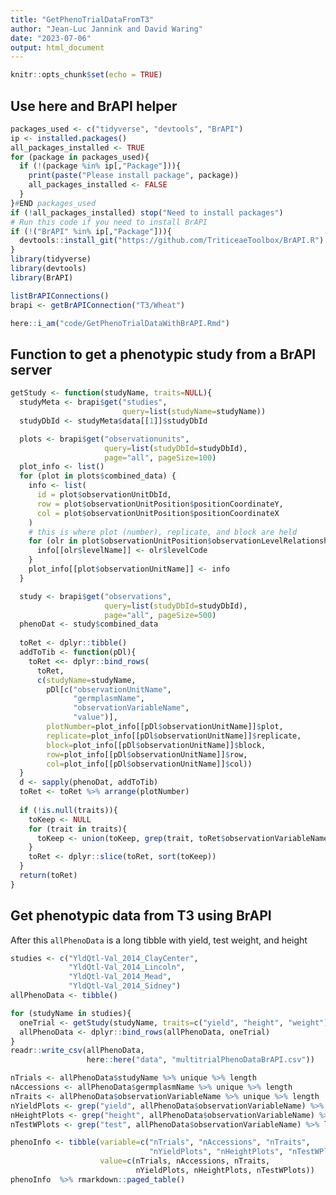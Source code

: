 ```yaml
---
title: "GetPhenoTrialDataFromT3"
author: "Jean-Luc Jannink and David Waring"
date: "2023-07-06"
output: html_document
---
```


```r
knitr::opts_chunk$set(echo = TRUE)
```

## Use here and BrAPI helper
```r
packages_used <- c("tidyverse", "devtools", "BrAPI")
ip <- installed.packages()
all_packages_installed <- TRUE
for (package in packages_used){
  if (!(package %in% ip[,"Package"])){
    print(paste("Please install package", package))
    all_packages_installed <- FALSE
  }
}#END packages_used
if (!all_packages_installed) stop("Need to install packages")
# Run this code if you need to install BrAPI
if (!("BrAPI" %in% ip[,"Package"])){
  devtools::install_git("https://github.com/TriticeaeToolbox/BrAPI.R")
}
library(tidyverse)
library(devtools)
library(BrAPI)

listBrAPIConnections()
brapi <- getBrAPIConnection("T3/Wheat")

here::i_am("code/GetPhenoTrialDataWithBrAPI.Rmd")
```

## Function to get a phenotypic study from a BrAPI server
```r
getStudy <- function(studyName, traits=NULL){
  studyMeta <- brapi$get("studies",
                         query=list(studyName=studyName))
  studyDbId <- studyMeta$data[[1]]$studyDbId

  plots <- brapi$get("observationunits",
                     query=list(studyDbId=studyDbId),
                     page="all", pageSize=100)
  plot_info <- list()
  for (plot in plots$combined_data) {
    info <- list(
      id = plot$observationUnitDbId,
      row = plot$observationUnitPosition$positionCoordinateY,
      col = plot$observationUnitPosition$positionCoordinateX
    )
    # this is where plot (number), replicate, and block are held
    for (olr in plot$observationUnitPosition$observationLevelRelationships) {
      info[[olr$levelName]] <- olr$levelCode
    }
    plot_info[[plot$observationUnitName]] <- info
  }

  study <- brapi$get("observations", 
                     query=list(studyDbId=studyDbId),
                     page="all", pageSize=500)
  phenoDat <- study$combined_data
  
  toRet <- dplyr::tibble()
  addToTib <- function(pDl){
    toRet <<- dplyr::bind_rows(
      toRet,
      c(studyName=studyName,
        pDl[c("observationUnitName",
              "germplasmName",
              "observationVariableName",
              "value")],
        plotNumber=plot_info[[pDl$observationUnitName]]$plot,
        replicate=plot_info[[pDl$observationUnitName]]$replicate,
        block=plot_info[[pDl$observationUnitName]]$block,
        row=plot_info[[pDl$observationUnitName]]$row,
        col=plot_info[[pDl$observationUnitName]]$col))
  }
  d <- sapply(phenoDat, addToTib)
  toRet <- toRet %>% arrange(plotNumber)
  
  if (!is.null(traits)){
    toKeep <- NULL
    for (trait in traits){
      toKeep <- union(toKeep, grep(trait, toRet$observationVariableName))
    }
    toRet <- dplyr::slice(toRet, sort(toKeep))
  }
  return(toRet)
}
```

## Get phenotypic data from T3 using BrAPI
After this `allPhenoData` is a long tibble with yield, test weight, and height
```r
studies <- c("YldQtl-Val_2014_ClayCenter",
             "YldQtl-Val_2014_Lincoln",
             "YldQtl-Val_2014_Mead",
             "YldQtl-Val_2014_Sidney")
allPhenoData <- tibble()

for (studyName in studies){
  oneTrial <- getStudy(studyName, traits=c("yield", "height", "weight"))
  allPhenoData <- dplyr::bind_rows(allPhenoData, oneTrial)
}
readr::write_csv(allPhenoData, 
                 here::here("data", "multitrialPhenoDataBrAPI.csv"))

nTrials <- allPhenoData$studyName %>% unique %>% length
nAccessions <- allPhenoData$germplasmName %>% unique %>% length
nTraits <- allPhenoData$observationVariableName %>% unique %>% length
nYieldPlots <- grep("yield", allPhenoData$observationVariableName) %>% length
nHeightPlots <- grep("height", allPhenoData$observationVariableName) %>% length
nTestWPlots <- grep("test", allPhenoData$observationVariableName) %>% length

phenoInfo <- tibble(variable=c("nTrials", "nAccessions", "nTraits", 
                               "nYieldPlots", "nHeightPlots", "nTestWPlots"),
                    value=c(nTrials, nAccessions, nTraits, 
                            nYieldPlots, nHeightPlots, nTestWPlots))
phenoInfo  %>% rmarkdown::paged_table()
```
